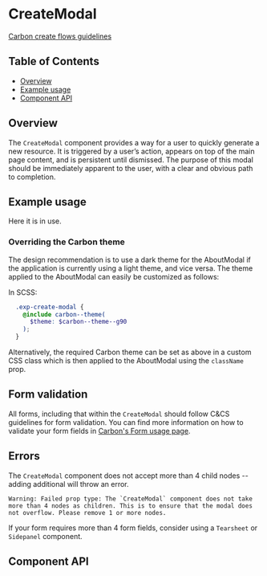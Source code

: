 
# CreateModal

[Carbon create flows guidelines](https://www.carbondesignsystem.com/community/patterns/create-flows/#modal)

## Table of Contents

- [Overview](#overview)
- [Example usage](#example-usage)
- [Component API](#component-api)

## Overview

The `CreateModal` component provides a way for a user to quickly generate a new
resource. It is triggered by a user’s action, appears on top of the main page
content, and is persistent until dismissed. The purpose of this modal should be
immediately apparent to the user, with a clear and obvious path to completion.

## Example usage

Here it is in use.

<Preview>
  <Story
    id={getStorybookSlug(pkg, CreateModal.displayName, 'with-state-manager')}
  />
</Preview>

### Overriding the Carbon theme

The design recommendation is to use a dark theme for the AboutModal if the
application is currently using a light theme, and vice versa. The theme applied
to the AboutModal can easily be customized as follows:

In SCSS:

```SCSS
  .exp-create-modal {
    @include carbon--theme(
      $theme: $carbon--theme--g90
    );
  }
```

Alternatively, the required Carbon theme can be set as above in a custom CSS
class which is then applied to the AboutModal using the `className` prop.

## Form validation

All forms, including that within the `CreateModal` should follow C&CS guidelines
for form validation. You can find more information on how to validate your form
fields in
[Carbon's Form usage page](https://www.carbondesignsystem.com/components/form/usage).

## Errors

The `CreateModal` component does not accept more than 4 child nodes -- adding
additional will throw an error.

```
Warning: Failed prop type: The `CreateModal` component does not take more than 4 nodes as children. This is to ensure that the modal does not overflow. Please remove 1 or more nodes.
```

If your form requires more than 4 form fields, consider using a `Tearsheet` or
`Sidepanel` component.

## Component API

<Props />
